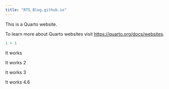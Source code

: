 ```yaml
---
title: "RTS_Blog.github.io"
---
```


This is a Quarto website.

To learn more about Quarto websites visit <https://quarto.org/docs/websites>.

```r
1 + 1
```
It works

It works 2

It works 3

It works 4.6